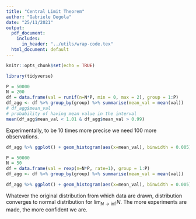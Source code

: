```yaml
---
title: "Central Limit Theorem"
author: "Gabriele Degola"
date: "25/11/2021"
output:
  pdf_document:
    includes:
      in_header: "../utils/wrap-code.tex"
  html_document: default
---
```


```r
knitr::opts_chunk$set(echo = TRUE)
```

```r
library(tidyverse)
```


```r
P = 50000
N = 200
df = data.frame(val = runif(n=N*P, min = 0, max = 2), group = 1:P)
df_agg <- df %>% group_by(group) %>% summarise(mean_val = mean(val))
# df_agg$mean_val
# probability of having mean value in the interval
mean(df_agg$mean_val < 1.01 & df_agg$mean_val > 0.99)
```

Experimentally, to be 10 times more precise we need 100 more observations.

```r
df_agg %>% ggplot() + geom_histogram(aes(x=mean_val), binwidth = 0.005) + theme_bw()# + xlim(0, 2)
```

```r
P = 50000
N = 50
df = data.frame(val = rexp(n=N*P, rate=1), group = 1:P)
df_agg <- df %>% group_by(group) %>% summarise(mean_val = mean(val))

df_agg %>% ggplot() + geom_histogram(aes(x=mean_val), binwidth = 0.005) + theme_bw()
```

Whatever the original distribution from which data are drawn, distribution converges to normal distribution for $\lim_{N \to \inf} N$. The more experiments are made, the more confident we are.
